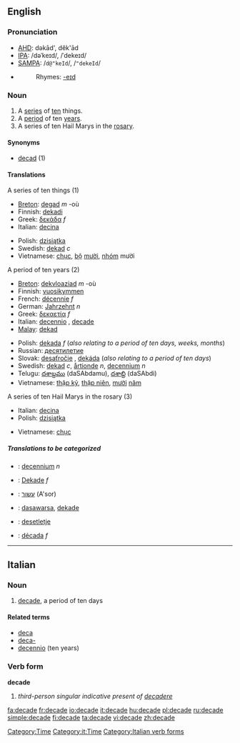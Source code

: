 ==English==

===Pronunciation===
*[[w:AHD|AHD]]: dəkād', dĕk'ād
*[[w:IPA|IPA]]: /dəˈkeɪd/, /ˈdekeɪd/
*[[w:SAMPA|SAMPA]]: /<tt>d@"keId</tt>/, /<tt>"dekeId</tt>/
*{{audio|en-us-decade.ogg|Audio (US)}}
*:Rhymes: [[Rhymes:English:-eɪd|-eɪd]]

===Noun===
{{en-noun}}
# A [[series]] of [[ten]] things.
# A [[period]] of ten [[year]]s.
# A series of ten Hail Marys in the [[rosary]]. <!--''(Does a "decade" in this sense include just the 10 Hail Marys, or also the Our Father and Glory Be?)''-->

====Synonyms====
*[[decad]] (1)<!--WTF?  [[deca-]] perhaps?-->

====Translations====
;A series of ten things (1)
{{top}}
*[[Breton]]: [[degad]] ''m'' -où
*Finnish: [[dekadi]]
*Greek: [[δεκάδα]] ''f''
*Italian: [[decina]] {{f}}
{{mid}}
*Polish: [[dzisiątka]]
*Swedish: [[dekad]] ''c''
*Vietnamese: [[chục]], [[bộ]] [[mười]], [[nhóm]] mười
{{bottom}}

;A period of ten years (2)
{{top}}
*[[Breton]]: [[dekvloaziad]] ''m'' -où
*Finnish: [[vuosikymmen]]
*French: [[décennie]] ''f''
*German: [[Jahrzehnt]] ''n''
*Greek: [[δεκαετία]] ''f''
*Italian: [[decennio]] {{m}}, [[decade#Italian|decade]] {{f}}
*[[Malay]]: [[dekad]]
{{mid}}
*Polish: [[dekada]] ''f'' (''also relating to a period of ten days, weeks, months'')
*Russian: [[десятилетие]]
*Slovak: [[desaťročie]] {{n}}, [[dekáda]] {{f}} (''also relating to a period of ten days'')
*Swedish: [[dekad]] ''c'', [[årtionde]] ''n'', [[decennium]] ''n''
*Telugu: [[దశాబ్దము]] (daSAbdamu), [[దశాబ్ది]] (daSAbdi)
*Vietnamese: [[thập kỷ]], [[thập niên]], [[mười]] [[năm]]
{{bottom}}

;A series of ten Hail Marys in the rosary (3)
{{top}}
*Italian: [[decina]] {{f}}
*Polish: [[dzisiątka]]
{{mid}}
*Vietnamese: [[chục]]
{{bottom}}

=====Translations to be categorized=====
{{checktrans}}
{{top}}
*{{ttbc|Dutch}}: [[decennium]] ''n''
*{{ttbc|German}}: [[Dekade]] ''f''
*{{ttbc|Hebrew}}: [[עשור]] (A'sor)
*{{ttbc|Indonesian}}: [[dasawarsa]], [[dekade]]
{{mid}}
*{{ttbc|Slovene}}: [[desetletje]] {{n}}
*{{ttbc|Spanish}}: [[década]] ''f''
{{bottom}}

[[Category:Time]]
----

==Italian==

===Noun===
{{it-noun|decad|f|e|i}}

# [[#English|decade]], a period of ten days

====Related terms====
*[[deca]]
*[[deca-]]
*[[decennio]] (ten years)

===Verb form===
'''decade'''

# ''third-person singular indicative present of [[decadere]]''

[[Category:it:Time]]
[[Category:Italian verb forms]]

[[fa:decade]]
[[fr:decade]]
[[io:decade]]
[[it:decade]]
[[hu:decade]]
[[pl:decade]]
[[ru:decade]]
[[simple:decade]]
[[fi:decade]]
[[ta:decade]]
[[vi:decade]]
[[zh:decade]]